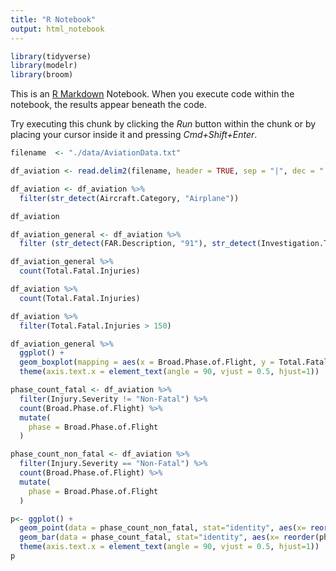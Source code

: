 ```yaml
---
title: "R Notebook"
output: html_notebook
---
```


```r
library(tidyverse)
library(modelr)
library(broom)

```

This is an [R Markdown](http://rmarkdown.rstudio.com) Notebook. When you execute code within the notebook, the results appear beneath the code. 

Try executing this chunk by clicking the *Run* button within the chunk or by placing your cursor inside it and pressing *Cmd+Shift+Enter*. 

```r
filename  <- "./data/AviationData.txt"

df_aviation <- read.delim2(filename, header = TRUE, sep = "|", dec = ".")

df_aviation <- df_aviation %>%
  filter(str_detect(Aircraft.Category, "Airplane"))

df_aviation
```

```r
df_aviation_general <- df_aviation %>%
  filter (str_detect(FAR.Description, "91"), str_detect(Investigation.Type, "Accident"))

df_aviation_general %>%
  count(Total.Fatal.Injuries)

df_aviation %>% 
  count(Total.Fatal.Injuries)

df_aviation %>%
  filter(Total.Fatal.Injuries > 150)
```
```r
df_aviation_general %>%
  ggplot() +
  geom_boxplot(mapping = aes(x = Broad.Phase.of.Flight, y = Total.Fatal.Injuries )) +
  theme(axis.text.x = element_text(angle = 90, vjust = 0.5, hjust=1))

```



```r
phase_count_fatal <- df_aviation %>% 
  filter(Injury.Severity != "Non-Fatal") %>%
  count(Broad.Phase.of.Flight) %>%
  mutate(
    phase = Broad.Phase.of.Flight
  )

phase_count_non_fatal <- df_aviation %>% 
  filter(Injury.Severity == "Non-Fatal") %>%
  count(Broad.Phase.of.Flight) %>%
  mutate(
    phase = Broad.Phase.of.Flight
  )

p<- ggplot() +
  geom_point(data = phase_count_non_fatal, stat="identity", aes(x= reorder(phase, -n), y=n, color = 'red')) +
  geom_bar(data = phase_count_fatal, stat="identity", aes(x= reorder(phase, -n), y=n)) +
  theme(axis.text.x = element_text(angle = 90, vjust = 0.5, hjust=1))
p
```

